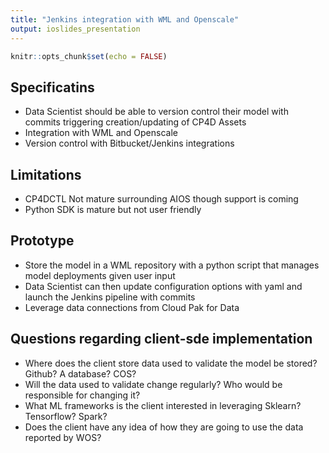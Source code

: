 ```yaml
---
title: "Jenkins integration with WML and Openscale"
output: ioslides_presentation
---
```


```r
knitr::opts_chunk$set(echo = FALSE)
```


## Specificatins

- Data Scientist should be able to version control their model with commits triggering creation/updating of CP4D Assets
- Integration with WML and Openscale  
- Version control with Bitbucket/Jenkins integrations  

## Limitations

- CP4DCTL Not mature surrounding AIOS though support is coming 
- Python SDK is mature but not user friendly


## Prototype

- Store the model in a WML repository with a python script that manages model deployments given user input
- Data Scientist can then update configuration options with yaml and launch the Jenkins pipeline with commits
- Leverage data connections from Cloud Pak for Data


## Questions regarding client-sde implementation

 * Where does the client store data used to validate the model be stored? Github? A database? COS?
 * Will the data used to validate change regularly? Who would be responsible for changing it?
 * What ML frameworks is the client interested in leveraging Sklearn? Tensorflow? Spark? 
 * Does the client have any idea of how they are going to use the data reported by WOS?